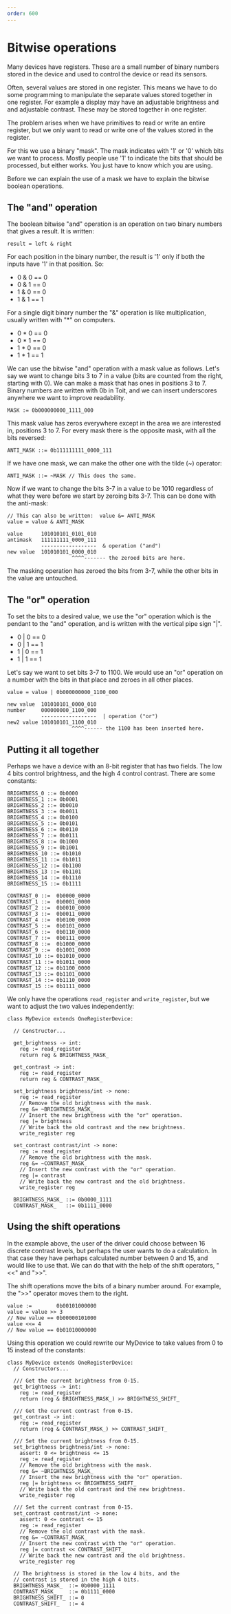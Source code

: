 ```yaml
---
order: 600
---
```


# Bitwise operations

Many devices have registers. These are a small number of
binary numbers stored in the device and used to control
the device or read its sensors.

Often, several values are stored in one register. This
means we have to do some programming to manipulate the
separate values stored together in one register. For
example a display may have an adjustable brightness and
and adjustable contrast. These may be stored together
in one register.

The problem arises when we have primitives to read or
write an entire register, but we only want to read or
write one of the values stored in the register.

For this we use a binary "mask".
The mask indicates with '1' or '0' which bits we want to
process. Mostly people use '1' to indicate the
bits that should be processed, but
either works. You just have to know which you are using.

Before we can explain the use of a mask we have to
explain the bitwise boolean operations.

## The "and" operation

The boolean bitwise "and" operation is an operation on
two binary numbers that gives a result. It is written:

`result = left & right`

For each position in the binary number, the result is
'1' only if both the inputs have '1' in that position.
So:

- 0 & 0 == 0
- 0 & 1 == 0
- 1 & 0 == 0
- 1 & 1 == 1

For a single digit binary number the "&" operation is
like multiplication, usually written with "\*" on
computers.

- 0 \* 0 == 0
- 0 \* 1 == 0
- 1 \* 0 == 0
- 1 \* 1 == 1

We can use the bitwise "and" operation with a mask value
as follows. Let's say we want to change bits 3 to 7 in
a value (bits are counted from the right, starting with
0). We can make a mask that has ones in positions 3 to 7. Binary numbers are written with 0b in Toit, and we
can insert underscores anywhere we want to improve
readability.

`MASK := 0b000000000_1111_000`

This mask value has zeros everywhere except in the area
we are interested in, positions 3 to 7. For every mask
there is the opposite mask, with all the bits reversed:

`ANTI_MASK ::= 0b111111111_0000_111`

If we have one mask, we can make the other one with the
tilde (~) operator:

`ANTI_MASK ::= ~MASK // This does the same.`

Now if we want to change the bits 3-7 in a value to
be 1010 regardless of what they were before we start
by zeroing bits 3-7. This can be done with the
anti-mask:

```
// This can also be written:  value &= ANTI_MASK
value = value & ANTI_MASK
```

```
value      101010101_0101_010
antimask   111111111_0000_111
           ------------------  & operation ("and")
new value  101010101_0000_010
                     ^^^^------- the zeroed bits are here.
```

The masking operation has zeroed the bits from 3-7, while the
other bits in the value are untouched.

## The "or" operation

To set the bits to a desired value, we use the "or" operation
which is the pendant to the "and" operation, and is written
with the vertical pipe sign "|".

- 0 | 0 == 0
- 0 | 1 == 1
- 1 | 0 == 1
- 1 | 1 == 1

Let's say we want to set bits 3-7 to 1100. We would use
an "or" operation on a number with the bits in that place
and zeroes in all other places.

```
value = value | 0b000000000_1100_000
```

```
new value  101010101_0000_010
number     000000000_1100_000
           ------------------  | operation ("or")
new2 value 101010101_1100_010
                     ^^^^------ the 1100 has been inserted here.
```

## Putting it all together

Perhaps we have a device with an 8-bit register that has two fields.
The low 4 bits control brightness, and the high 4 control contrast.
There are some constants:

```
BRIGHTNESS_0 ::= 0b0000
BRIGHTNESS_1 ::= 0b0001
BRIGHTNESS_2 ::= 0b0010
BRIGHTNESS_3 ::= 0b0011
BRIGHTNESS_4 ::= 0b0100
BRIGHTNESS_5 ::= 0b0101
BRIGHTNESS_6 ::= 0b0110
BRIGHTNESS_7 ::= 0b0111
BRIGHTNESS_8 ::= 0b1000
BRIGHTNESS_9 ::= 0b1001
BRIGHTNESS_10 ::= 0b1010
BRIGHTNESS_11 ::= 0b1011
BRIGHTNESS_12 ::= 0b1100
BRIGHTNESS_13 ::= 0b1101
BRIGHTNESS_14 ::= 0b1110
BRIGHTNESS_15 ::= 0b1111

CONTRAST_0 ::=  0b0000_0000
CONTRAST_1 ::=  0b0001_0000
CONTRAST_2 ::=  0b0010_0000
CONTRAST_3 ::=  0b0011_0000
CONTRAST_4 ::=  0b0100_0000
CONTRAST_5 ::=  0b0101_0000
CONTRAST_6 ::=  0b0110_0000
CONTRAST_7 ::=  0b0111_0000
CONTRAST_8 ::=  0b1000_0000
CONTRAST_9 ::=  0b1001_0000
CONTRAST_10 ::= 0b1010_0000
CONTRAST_11 ::= 0b1011_0000
CONTRAST_12 ::= 0b1100_0000
CONTRAST_13 ::= 0b1101_0000
CONTRAST_14 ::= 0b1110_0000
CONTRAST_15 ::= 0b1111_0000
```

We only have the operations `read_register` and `write_register`,
but we want to adjust the two values independently:

```
class MyDevice extends OneRegisterDevice:

  // Constructor...

  get_brightness -> int:
    reg := read_register
    return reg & BRIGHTNESS_MASK_

  get_contrast -> int:
    reg := read_register
    return reg & CONTRAST_MASK_

  set_brightness brightness/int -> none:
    reg := read_register
    // Remove the old brightness with the mask.
    reg &= ~BRIGHTNESS_MASK_
    // Insert the new brightness with the "or" operation.
    reg |= brightness
    // Write back the old contrast and the new brightness.
    write_register reg

  set_contrast contrast/int -> none:
    reg := read_register
    // Remove the old brightness with the mask.
    reg &= ~CONTRAST_MASK_
    // Insert the new contrast with the "or" operation.
    reg |= contrast
    // Write back the new contrast and the old brightness.
    write_register reg

  BRIGHTNESS_MASK_ ::= 0b0000_1111
  CONTRAST_MASK_   ::= 0b1111_0000
```

## Using the shift operations

In the example above, the user of the driver could choose between
16 discrete contrast levels, but perhaps the user wants to do
a calculation. In that case they have perhaps calculated number
between 0 and 15, and would like to use that. We can do that
with the help of the shift operators, "<<" and ">>".

The shift operations move the bits of a binary number around.
For example, the ">>" operator moves them to the right.

```
value :=        0b00101000000
value = value >> 3
// Now value == 0b00000101000
value <<= 4
// Now value == 0b01010000000
```

Using this operation we could rewrite our MyDevice to take
values from 0 to 15 instead of the constants:

```
class MyDevice extends OneRegisterDevice:
  // Constructors...

  /// Get the current brightness from 0-15.
  get_brightness -> int:
    reg := read_register
    return (reg & BRIGHTNESS_MASK_) >> BRIGHTNESS_SHIFT_

  /// Get the current contrast from 0-15.
  get_contrast -> int:
    reg := read_register
    return (reg & CONTRAST_MASK_) >> CONTRAST_SHIFT_

  /// Set the current brightness from 0-15.
  set_brightness brightness/int -> none:
    assert: 0 <= brightness <= 15
    reg := read_register
    // Remove the old brightness with the mask.
    reg &= ~BRIGHTNESS_MASK_
    // Insert the new brightness with the "or" operation.
    reg |= brightness << BRIGHTNESS_SHIFT_
    // Write back the old contrast and the new brightness.
    write_register reg

  /// Set the current contrast from 0-15.
  set_contrast contrast/int -> none:
    assert: 0 <= contrast <= 15
    reg := read_register
    // Remove the old contrast with the mask.
    reg &= ~CONTRAST_MASK_
    // Insert the new contrast with the "or" operation.
    reg |= contrast << CONTRAST_SHIFT_
    // Write back the new contrast and the old brightness.
    write_register reg

  // The brightness is stored in the low 4 bits, and the
  // contrast is stored in the high 4 bits.
  BRIGHTNESS_MASK_  ::= 0b0000_1111
  CONTRAST_MASK_    ::= 0b1111_0000
  BRIGHTNESS_SHIFT_ ::= 0
  CONTRAST_SHIFT_   ::= 4
```

